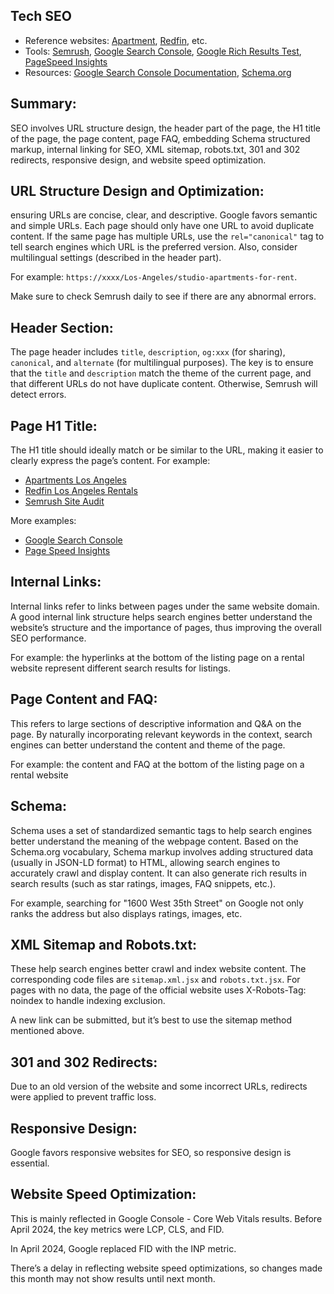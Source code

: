 <article>

## Tech SEO

- Reference websites: [Apartment](https://www.apartments.com), [Redfin](https://www.redfin.com), etc.
- Tools: [Semrush](https://www.semrush.com), [Google Search Console](https://search.google.com/search-console/about), [Google Rich Results Test](https://search.google.com/test/rich-results), [PageSpeed Insights](https://pagespeed.web.dev)
- Resources: [Google Search Console Documentation](https://developers.google.com/search/docs), [Schema.org](https://schema.org)

## Summary:

SEO involves URL structure design, the header part of the page, the H1 title of the page, the page content, page FAQ, embedding Schema structured markup, internal linking for SEO, XML sitemap, robots.txt, 301 and 302 redirects, responsive design, and website speed optimization.

## URL Structure Design and Optimization:

ensuring URLs are concise, clear, and descriptive. Google favors semantic and simple URLs. Each page should only have one URL to avoid duplicate content. If the same page has multiple URLs, use the `rel="canonical"` tag to tell search engines which URL is the preferred version. Also, consider multilingual settings (described in the header part).

For example: `https://xxxx/Los-Angeles/studio-apartments-for-rent`.

Make sure to check Semrush daily to see if there are any abnormal errors.

## Header Section:

The page header includes `title`, `description`, `og:xxx` (for sharing), `canonical`, and `alternate` (for multilingual purposes). The key is to ensure that the `title` and `description` match the theme of the current page, and that different URLs do not have duplicate content. Otherwise, Semrush will detect errors.

## Page H1 Title:

The H1 title should ideally match or be similar to the URL, making it easier to clearly express the page’s content. For example:

- [Apartments Los Angeles](https://www.apartments.com/los-angeles-ca/)
- [Redfin Los Angeles Rentals](https://www.redfin.com/city/11203/CA/Los-Angeles/houses-for-rent)
- [Semrush Site Audit](https://www.semrush.com/siteaudit/campaign/4756982/review/overview)

More examples:

- [Google Search Console](https://search.google.com/search-console/about)
- [Page Speed Insights](https://pagespeed.web.dev/?hl=en)

## Internal Links:

Internal links refer to links between pages under the same website domain. A good internal link structure helps search engines better understand the website’s structure and the importance of pages, thus improving the overall SEO performance.

For example: the hyperlinks at the bottom of the listing page on a rental website represent different search results for listings.

## Page Content and FAQ:

This refers to large sections of descriptive information and Q&A on the page. By naturally incorporating relevant keywords in the context, search engines can better understand the content and theme of the page.

For example: the content and FAQ at the bottom of the listing page on a rental website

## Schema:

Schema uses a set of standardized semantic tags to help search engines better understand the meaning of the webpage content. Based on the Schema.org vocabulary, Schema markup involves adding structured data (usually in JSON-LD format) to HTML, allowing search engines to accurately crawl and display content. It can also generate rich results in search results (such as star ratings, images, FAQ snippets, etc.).

For example, searching for "1600 West 35th Street" on Google not only ranks the address but also displays ratings, images, etc.

## XML Sitemap and Robots.txt:

These help search engines better crawl and index website content. The corresponding code files are `sitemap.xml.jsx` and `robots.txt.jsx`. For pages with no data, the page of the official website uses X-Robots-Tag: noindex to handle indexing exclusion.

A new link can be submitted, but it’s best to use the sitemap method mentioned above.

## 301 and 302 Redirects:

Due to an old version of the website and some incorrect URLs, redirects were applied to prevent traffic loss.

## Responsive Design:

Google favors responsive websites for SEO, so responsive design is essential.

## Website Speed Optimization:

This is mainly reflected in Google Console - Core Web Vitals results. Before April 2024, the key metrics were LCP, CLS, and FID.

In April 2024, Google replaced FID with the INP metric.

There’s a delay in reflecting website speed optimizations, so changes made this month may not show results until next month.

</article>
